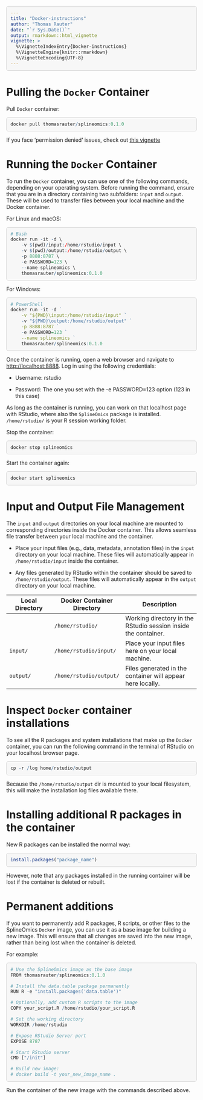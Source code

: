 ```yaml
---
title: "Docker-instructions"
author: "Thomas Rauter"
date: "`r Sys.Date()`"
output: rmarkdown::html_vignette
vignette: >
  %\VignetteIndexEntry{Docker-instructions}
  %\VignetteEngine{knitr::rmarkdown}
  %\VignetteEncoding{UTF-8}
---
```


```{=html}
<style>
.sourceCode pre {
  background-color: #f7f7f7;
  padding: 10px;
  border: 1px solid #ccc;
  border-radius: 5px;
  overflow-x: auto;
  position: relative;
}

.copy-btn {
  position: absolute;
  top: 10px;
  right: 10px;
  border: none;
  background: #4CAF50;
  color: white;
  padding: 5px 10px;
  cursor: pointer;
  border-radius: 5px;
}

.copy-btn:hover {
  background: #45a049;
}
</style>
```
```{=html}
<script>
document.addEventListener("DOMContentLoaded", function() {
  document.querySelectorAll(".sourceCode pre").forEach(function(block) {
    var button = document.createElement("button");
    button.innerHTML = "Copy";
    button.className = "copy-btn";
    block.style.position = "relative"; // Ensure button is correctly positioned
    block.appendChild(button);

    button.addEventListener("click", function() {
      // Select only the code inside the block and not the button
      var code = block.querySelector('code').innerText;
      navigator.clipboard.writeText(code).then(function() {
        button.innerHTML = "Copied!";
        setTimeout(function() {
          button.innerHTML = "Copy";
        }, 2000);
      });
    });
  });
});
</script>
```
# Pulling the `Docker` Container

Pull `Docker` container:

```r
docker pull thomasrauter/splineomics:0.1.0
```

If you face 'permission denied' issues, check out [this vignette](https://raw.githubusercontent.com/csbg/SplineOmics/main/doc/Docker_permission_denied.html)

# Running the `Docker` Container

To run the `Docker` container, you can use one of the following commands, depending on your operating system. Before running the command, ensure that you are in a directory containing two subfolders: `input` and `output`. These will be used to transfer files between your local machine and the Docker container.

For Linux and macOS:

```r
# Bash
docker run -it -d \
    -v $(pwd)/input:/home/rstudio/input \
    -v $(pwd)/output:/home/rstudio/output \
    -p 8888:8787 \
    -e PASSWORD=123 \
    --name splineomics \
    thomasrauter/splineomics:0.1.0
```

For Windows:

```r
# PowerShell
docker run -it -d `
    -v "${PWD}\input:/home/rstudio/input" `
    -v "${PWD}\output:/home/rstudio/output" `
    -p 8888:8787 `
    -e PASSWORD=123 `
    --name splineomics `
    thomasrauter/splineomics:0.1.0
```

Once the container is running, open a web browser and navigate to <http://localhost:8888>. Log in using the following credentials:

-   Username: rstudio

-   Password: The one you set with the -e PASSWORD=123 option (123 in this case)

As long as the container is running, you can work on that localhost page with RStudio, where also the `SplineOmics` package is installed. `/home/rstudio/` is your R session working folder.

Stop the container:

```r
docker stop splineomics
```

Start the container again:

```r
docker start splineomics
```

# Input and Output File Management

The `input` and `output` directories on your local machine are mounted to corresponding directories inside the Docker container. This allows seamless file transfer between your local machine and the container.

-   Place your input files (e.g., data, metadata, annotation files) in the `input` directory on your local machine. These files will automatically appear in `/home/rstudio/input` inside the container.

-   Any files generated by RStudio within the container should be saved to `/home/rstudio/output`. These files will automatically appear in the `output` directory on your local machine.

| **Local Directory** | **Docker Container Directory** | **Description**                                                |
|-------------------|--------------------|----------------------------------|
|                     | `/home/rstudio/`               | Working directory in the RStudio session inside the container. |
| `input/`            | `/home/rstudio/input/`         | Place your input files here on your local machine.             |
| `output/`           | `/home/rstudio/output/`        | Files generated in the container will appear here locally.     |

# Inspect `Docker` container installations

To see all the R packages and system installations that make up the `Docker` container, you can run the following command in the terminal of RStudio on your localhost browser page.

```r
cp -r /log home/rstudio/output
```

Because the `/home/rstudio/output` dir is mounted to your local filesystem, this will make the installation log files available there.

# Installing additional R packages in the container

New R packages can be installed the normal way:

```r
install.packages("package_name")
```

However, note that any packages installed in the running container will be lost if the container is deleted or rebuilt.

# Permanent additions

If you want to permanently add R packages, R scripts, or other files to the SplineOmics `Docker` image, you can use it as a base image for building a new image. This will ensure that all changes are saved into the new image, rather than being lost when the container is deleted.

For example:

```r
# Use the SplineOmics image as the base image
FROM thomasrauter/splineomics:0.1.0

# Install the data.table package permanently
RUN R -e "install.packages('data.table')"

# Optionally, add custom R scripts to the image
COPY your_script.R /home/rstudio/your_script.R

# Set the working directory
WORKDIR /home/rstudio

# Expose RStudio Server port
EXPOSE 8787

# Start RStudio server
CMD ["/init"]

# Build new image:
# docker build -t your_new_image_name .
```

Run the container of the new image with the commands described above.
